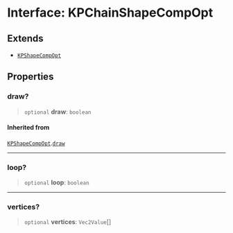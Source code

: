 # Interface: KPChainShapeCompOpt

## Extends

- [`KPShapeCompOpt`](/KaPlanck/api/interfaces/KPShapeCompOpt)

## Properties

### draw?

> `optional` **draw**: `boolean`

#### Inherited from

[`KPShapeCompOpt`](/KaPlanck/api/interfaces/KPShapeCompOpt).[`draw`](/KaPlanck/api/interfaces/KPShapeCompOpt#draw)

***

### loop?

> `optional` **loop**: `boolean`

***

### vertices?

> `optional` **vertices**: `Vec2Value`[]

